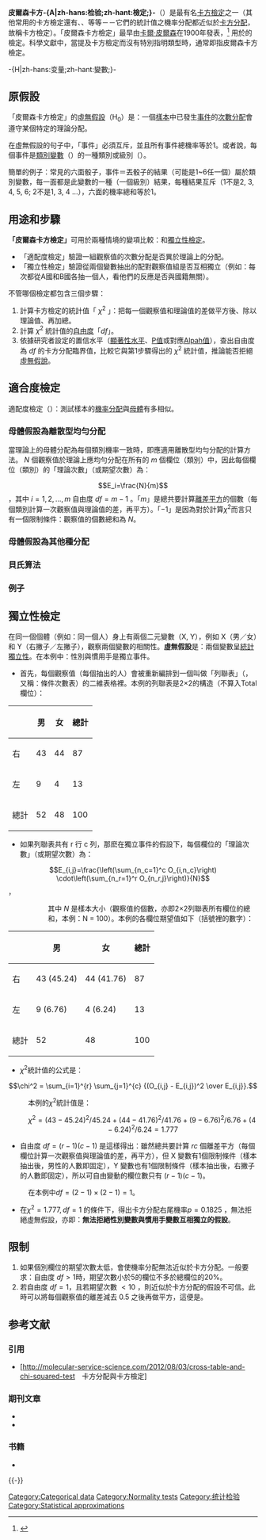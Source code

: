 {{expand english}}
{{NoteTA |G1=Math
|1=zh-hant:葉氏;zh-tw:葉慈
|2=zh-hant:適配度;zh-tw:適合度
}}
'''皮爾森卡方-{A|zh-hans:检验;zh-hant:檢定;}-'''（{{lang-en|Pearson's chi-squared test}}）是最有名[[卡方檢驗|卡方檢定]]之一（其他常用的卡方檢定還有{{link-en|葉氏連續校正|Yates's correction for continuity}}、{{link-en|似然比檢定|Likelihood-ratio test}}、{{link-en|一元混成检验|Portmanteau test}}等等－－它們的統計值之機率分配都近似於[[卡方分配|卡方分配]]，故稱卡方檢定）。「皮爾森卡方檢定」最早由[[卡尔·皮尔逊|卡爾·皮爾森]]在1900年發表，<ref>{{cite journal|url=https://www.tandfonline.com/doi/full/10.1080/14786440009463897|pages=157–175|title=X. On the criterion that a given system of deviations from the probable in the case of a correlated system of variables is such that it can be reasonably supposed to have arisen from random sampling|journal=The London, Edinburgh, and Dublin Philosophical Magazine and Journal of Science|volume=50|issue=302|author=Karl Pearson|doi=10.1080/14786440009463897}}</ref> 用於'''{{link-en|類別變數|categorical variables}}'''的檢定。科學文獻中，當提及卡方檢定而沒有特別指明類型時，通常即指皮爾森卡方檢定。

-{H|zh-hans:变量;zh-hant:變數;}-

==原假設==
「皮爾森卡方檢定」的[[虛無假設|虛無假設]]（H<sub>0</sub>）是：一個[[樣本|樣本]]中已發生[[事件_(機率論)|事件]]的[[次數分配|次數分配]]會遵守某個特定的理論分配。

在虛無假設的句子中，「事件」必須互斥，並且所有事件總機率等於1。或者說，每個事件是[[類別變數|類別變數]]（{{lang-en|categorical variable}}）的一種類別或級別（{{lang-en|level}}）。

簡單的例子：常見的六面骰子，事件＝丟骰子的結果（可能是1~6任一個）屬於類別變數，每一面都是此變數的一種（一個級別）結果，每種結果互斥（1不是2, 3, 4, 5, 6; 2不是1, 3, 4 ...），六面的機率總和等於1。

==用途和步驟==
'''「皮爾森卡方檢定」'''可用於兩種情境的變項比較：{{link-en|適配度檢定|Goodness of Fit test}}和[[統計獨立性|獨立性檢定]]。

* 「適配度檢定」驗證一組觀察值的次數分配是否異於理論上的分配。
* 「獨立性檢定」驗證從兩個變數抽出的配對觀察值組是否互相獨立（例如：每次都從A國和B國各抽一個人，看他們的反應是否與國籍無關）。

不管哪個檢定都包含三個步驟：
# 計算卡方檢定的統計值「 <math>\chi^2</math> 」：把每一個觀察值和理論值的差做平方後、除以理論值、再加總。
# 計算 <math>\chi^2</math> 統計值的[[自由度_(統計學)|自由度]]「<math>df</math>」。
# 依據研究者設定的置信水平（[[顯著性差異|顯著性水平]]、[[P值|P值]]或對應[[第一型及第二型錯誤|Alpah值]]），查出自由度為 <math>df</math> 的卡方分配臨界值，比較它與第1步驟得出的 <math>\chi^2</math> 統計值，推論能否拒絕[[虛無假說|虛無假說]]。

==適合度檢定==
適配度檢定（{{lang-en|Goodness of Fit test}}）：測試樣本的[[概率分布|機率分配]]與[[总体|母體]]有多相似。

===母體假設為離散型均勻分配===
當理論上的母體分配為每個類別機率一致時，即應適用離散型均勻分配的計算方法。 <math>N</math> 個觀察值於理論上應均勻分配在所有的 <math>m</math> 個欄位（類別）中，因此每個欄位（類別）的「理論次數」（或期望次數）為：
:<math>E_i=\frac{N}{m} </math>，其中 <math>i=1, 2, ..., m </math>
自由度 <math>df=m-1</math> 。「<math>m</math>」是總共要計算[[離差平方|離差平方]]的個數（每個類別計算一次觀察值與理論值的差，再平方）。「<math>-1</math>」是因為對於計算<math>\chi^2</math>而言只有一個限制條件：觀察值的個數總和為 <math>N</math>。

===母體假設為其他種分配===
===貝氏算法===
===例子===

==獨立性檢定==
在同一個個體（例如：同一個人）身上有兩個二元變數（X, Y），例如 X（男／女）和 Y（右撇子／左撇子），觀察兩個變數的相關性。'''虛無假設'''是：兩個變數呈[[統計獨立性|統計獨立性]]。在本例中：性別與慣用手是獨立事件。

*首先，每個觀察值（每個抽出的人）會被重新編排到一個叫做「列聯表」（{{lang-en|contingency table}}，又稱：條件次數表）的二維表格裡。本例的列聯表是2×2的構造（不算入Total欄位）：
<center>
{| class="wikitable"
|-----
!         !! 男 !! 女 !! 總計
|-----
! 右
| 43 || 44  || 87
|-----
! 左
| 9 || 4  || 13
|-----
! 總計
| 52 || 48 || 100
|}</center>

*如果列聯表共有 r 行 c 列，那麽在獨立事件的假設下，每個欄位的「理論次數」（或期望次數）為：
::<math>E_{i,j}=\frac{\left(\sum_{n_c=1}^c O_{i,n_c}\right) \cdot\left(\sum_{n_r=1}^r O_{n_r,j}\right)}{N}</math>，
::其中 ''N'' 是樣本大小（觀察值的個數，亦即2×2列聯表所有欄位的總和，本例：N = 100）。本例的各欄位期望值如下（括號裡的數字）：
<center>
{| class="wikitable"
|-----
!         !! 男 !! 女 !! 總計
|-----
! 右
| 43 (45.24) || 44 (41.76)  || 87
|-----
! 左
| 9 (6.76) || 4 (6.24)  || 13
|-----
! 總計
| 52 || 48 || 100
|}</center>

*<math>\chi^2</math>統計值的公式是：
::<math> \chi^2 =   \sum_{i=1}^{r} \sum_{j=1}^{c} {(O_{i,j} - E_{i,j})^2 \over E_{i,j}}.</math>

:本例的<math>\chi^2</math>統計值是：
::<math> \chi^2 = (43-45.24)^2/45.24 + (44-41.76)^2/41.76 + (9-6.76)^2/6.76 + (4-6.24)^2/6.24 = 1.777 </math>

*自由度 <math>df=(r-1)(c-1)</math> 是這樣得出：雖然總共要計算 <math>rc</math> 個離差平方（每個欄位計算一次觀察值與理論值的差，再平方），但 X 變數有1個限制條件（樣本抽出後，男性的人數即固定），Y 變數也有1個限制條件（樣本抽出後，右撇子的人數即固定），所以可自由變動的欄位數只有 <math>(r-1)(c-1)</math>。
:在本例中<math> df=(2-1)\times (2-1) = 1</math>。

*在<math>\chi^2 = 1.777 , df = 1</math> 的條件下，得出卡方分配右尾機率<math> p = 0.1825 </math> ，無法拒絕虛無假設，亦即：'''無法拒絕性別變數與慣用手變數互相獨立的假設'''。

==限制==
#如果個別欄位的期望次數太低，會使機率分配無法近似於卡方分配。一般要求：自由度 <math>df>1</math>時，期望次數小於5的欄位不多於總欄位的20%。
#若自由度 <math>df=1</math>，且若期望次數 <math><10</math> ，則近似於卡方分配的假設不可信。此時可以將每個觀察值的離差減去 <math>0.5</math> 之後再做平方，這便是{{link-en|葉慈連續校正|Yates's correction for continuity}}。

== 参考文献 ==
=== 引用 ===
{{Reflist}}
*[http://molecular-service-science.com/2012/08/03/cross-table-and-chi-squared-test　卡方分配與卡方檢定] {{Wayback|url=http://molecular-service-science.com/2012/08/03/cross-table-and-chi-squared-test |date=20190713015112 }}

=== 期刊文章 ===
{{refbegin}}
* {{cite journal|title=The Use of Maximum Likelihood Estimates in $\chi^2$ Tests for Goodness of Fit|date=1954-09|journal=The Annals of Mathematical Statistics|volume=25|issue=3|doi=10.1214/aoms/1177728726|language=EN|pages=579–586|issn=0003-4851|url=https://projecteuclid.org/euclid.aoms/1177728726|accessdate=2018-04-02|author=Herman Chernoff, E. L. Lehmann|archive-date=2021-02-26|archive-url=https://web.archive.org/web/20210226183934/https://projecteuclid.org/euclid.aoms/1177728726|dead-url=no}}
* {{cite journal|title=Karl Pearson and the Chi-Squared Test|doi=10.2307/1402731|issue=1|pages=59–72|journal=International Statistical Review / Revue Internationale de Statistique|url=http://www.jstor.org/stable/1402731|volume=51|date=1983|accessdate=2018-04-02|author=R. L. Plackett|archive-date=2021-04-16|archive-url=https://web.archive.org/web/20210416011605/https://www.jstor.org/stable/1402731|dead-url=no}}

=== 书籍 ===
* {{cite book |title = A guide to chi-squared testing|url = https://archive.org/details/guidetochisquare0000gree|year=1996|publisher=Wiley|location=New York, NY [u.a.] |isbn=047155779X |last=Nikulin|first=Priscilla E. Greenwood ; Mikhail S.}}

{{-}}
{{Statistics}}

{{DEFAULTSORT:Pearson's Chi-Squared Test}}
[[Category:Categorical_data|Category:Categorical data]]
[[Category:Normality_tests|Category:Normality tests]]
[[Category:统计检验|Category:统计检验]]
[[Category:Statistical_approximations|Category:Statistical approximations]]